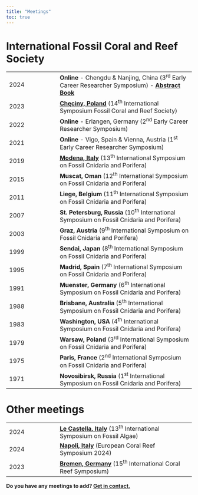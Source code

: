 ```yaml
---
title: "Meetings"
toc: true
---
```


# International Fossil Coral and Reef Society

|  |  |
|--------------------|----------------------------------------------------|
| 2024 | **Online** - Chengdu & Nanjing, China (3^rd^ Early Career Researcher Symposium) - [**Abstract Book**](./resources/erc-symposium-2024.pdf) |
| 2023 | [**Chęciny, Poland**](https://fossilcoralreefs.com) (14^th^ International Symposium Fossil Coral and Reef Society) |
| 2022 | **Online** - Erlangen, Germany (2^nd^ Early Career Researcher Symposium) |
| 2021 | **Online** - Vigo, Spain & Vienna, Austria (1^st^ Early Career Researcher Symposium) |
| 2019 | [**Modena, Italy**](https://www.13thfossilcnidaria.unimore.it) (13^th^ International Symposium on Fossil Cnidaria and Porifera) |
| 2015 | **Muscat, Oman** (12^th^ International Symposium on Fossil Cnidaria and Porifera) |
| 2011 | **Liege, Belgium** (11^th^ International Symposium on Fossil Cnidaria and Porifera) |
| 2007 | **St. Petersburg, Russia** (10^th^ International Symposium on Fossil Cnidaria and Porifera) |
| 2003 | **Graz, Austria** (9^th^ International Symposium on Fossil Cnidaria and Porifera) |
| 1999 | **Sendai, Japan** (8^th^ International Symposium on Fossil Cnidaria and Porifera) |
| 1995 | **Madrid, Spain** (7^th^ International Symposium on Fossil Cnidaria and Porifera) |
| 1991 | **Muenster, Germany** (6^th^ International Symposium on Fossil Cnidaria and Porifera) |
| 1988 | **Brisbane, Australia** (5^th^ International Symposium on Fossil Cnidaria and Porifera) |
| 1983 | **Washington, USA** (4^th^ International Symposium on Fossil Cnidaria and Porifera) |
| 1979 | **Warsaw, Poland** (3^rd^ International Symposium on Fossil Cnidaria and Porifera) |
| 1975 | **Paris, France** (2^nd^ International Symposium on Fossil Cnidaria and Porifera) |
| 1971 | **Novosibirsk, Russia** (1^st^ International Symposium on Fossil Cnidaria and Porifera) |

# Other meetings

|  |  |
|--------------------|----------------------------------------------------|
| 2024 | [**Le Castella, Italy**](resources/algae/circular.pdf) (13^th^ International Symposium on Fossil Algae) |
| 2024 | [**Napoli, Italy**](https://ecrs2024.eu) (European Coral Reef Symposium 2024) |
| 2023 | [**Bremen, Germany**](https://www.icrs2022.de) (15^th^ International Coral Reef Symposium) |

**Do you have any meetings to add? [Get in contact.](mailto:lewis@ifcrs.org)**
